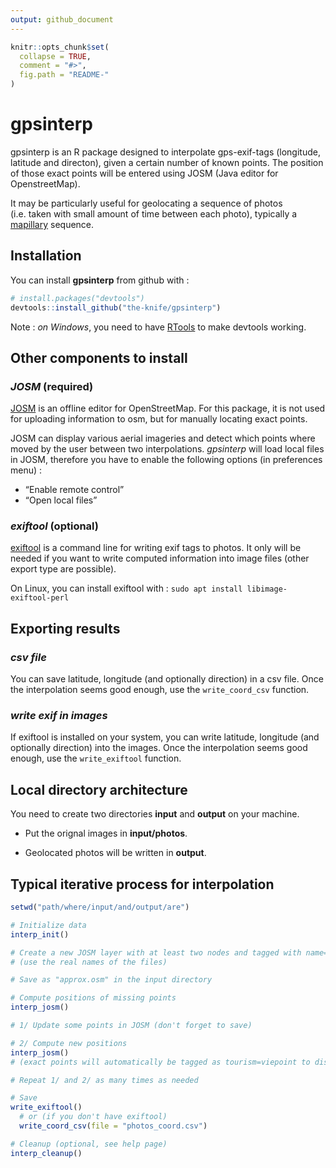 ```yaml
---
output: github_document
---
```


<!-- README.md is generated from README.Rmd. Please edit that file -->

```r
knitr::opts_chunk$set(
  collapse = TRUE,
  comment = "#>",
  fig.path = "README-"
)
```

# gpsinterp

gpsinterp is an R package designed to interpolate gps-exif-tags (longitude, latitude
and directon), given a certain number of known points. The position of those exact points will be entered using JOSM (Java editor for OpenstreetMap).

It may be particularly useful for geolocating a sequence of photos (i.e. taken with small amount of time between each photo), typically a [mapillary](http://mapillary.com/app) sequence.

## Installation

You can install **gpsinterp** from github with :

```r
# install.packages("devtools")
devtools::install_github("the-knife/gpsinterp")
```
Note : _on Windows_, you need to have [RTools](https://cran.r-project.org/bin/windows/Rtools) to make devtools working.

## Other components to install

### _JOSM_ (required)

[JOSM](http://josm.openstreetmap.de) is an offline editor for OpenStreetMap. For this package, it is not used for uploading information to osm, but for manually locating exact points.

JOSM can display various aerial imageries and detect which points where moved by the user between two interpolations. *gpsinterp* will load local files in JOSM, therefore you have to enable the following options (in preferences menu) :

* "Enable remote control"
* "Open local files"

### _exiftool_ (optional)

[exiftool](http://sno.phy.queensu.ca/~phil/exiftool/) is a command line for writing exif tags to photos. It only will be needed if you want to write computed information into
image files (other export type are possible).

On Linux, you can install exiftool with : ``sudo apt install libimage-exiftool-perl``

## Exporting results

### _csv file_

You can save latitude, longitude (and optionally direction) in a csv file.
Once the interpolation seems good enough, use the ``write_coord_csv`` function.

### _write exif in images_

If exiftool is installed on your system, you can write latitude, longitude (and optionally direction) into the images.
Once the interpolation seems good enough, use the ``write_exiftool`` function.

## Local directory architecture

You need to create two directories **input** and **output** on your machine.

* Put the orignal images in **input/photos**.

* Geolocated photos will be written in **output**.

## Typical iterative process for interpolation

```r
setwd("path/where/input/and/output/are")

# Initialize data
interp_init()

# Create a new JOSM layer with at least two nodes and tagged with name="photo_xxx.JPG"
# (use the real names of the files)

# Save as "approx.osm" in the input directory

# Compute positions of missing points
interp_josm()

# 1/ Update some points in JOSM (don't forget to save)

# 2/ Compute new positions
interp_josm()
# (exact points will automatically be tagged as tourism=viepoint to distinguish them from interpolated ones)

# Repeat 1/ and 2/ as many times as needed

# Save
write_exiftool()
  # or (if you don't have exiftool)
  write_coord_csv(file = "photos_coord.csv")

# Cleanup (optional, see help page)
interp_cleanup()
```
